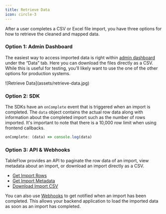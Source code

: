 ```yaml
---
title: Retrieve Data
icon: circle-3
---
```


After a user completes a CSV or Excel file import, you have three options for how to retrieve the cleaned and mapped data.

### Option 1: Admin Dashboard

The easiest way to access imported data is right within [admin dashboard](app.tableflow.com) under the “Data” tab. Here you can download the files directly as a CSV. While this is useful for testing, you’ll likely want to use the one of the other options for production systems.

<Frame>
    ![Retrieve Data](assets/retrieve-data.jpg)
</Frame>

### Option 2: SDK
The SDKs have an `onComplete` event that is triggered when an import is completed. The `data` object contains the actual row data along with information about the completed import such as the number of rows imported. It's important to note that there is a 10,000 row limit when using frontend callbacks.

```javascript
onComplete: (data) => console.log(data)
```

### Option 3: API & Webhooks

TableFlow provides an API to paginate the row data of an import, view metadata about an import, or download an import directly as a CSV.

- [Get Import Rows](/api-reference/get-import-rows)
- [Get Import Metadata](/api-reference/get-import)
- [Download Import CSV](/api-reference/download-import)

You can also use [Webhooks](/webhooks) to get notified when an import has been completed. This allows your backend application to load the imported data as soon as an import has completed.
